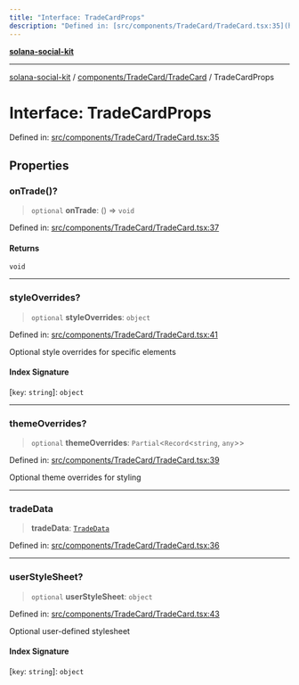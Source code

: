 ```yaml
---
title: "Interface: TradeCardProps"
description: "Defined in: [src/components/TradeCard/TradeCard.tsx:35](https://github.com/SendArcade/solana-social-starter/blob/03568260ca96ed63f77049843c721de1cb011893/src/components/TradeCard/TradeCard.tsx#L35)"
---
```


[**solana-social-kit**](../../../../README.mdx)

***

[solana-social-kit](../../../../README.mdx) / [components/TradeCard/TradeCard](../README.mdx) / TradeCardProps

# Interface: TradeCardProps

Defined in: [src/components/TradeCard/TradeCard.tsx:35](https://github.com/SendArcade/solana-social-starter/blob/03568260ca96ed63f77049843c721de1cb011893/src/components/TradeCard/TradeCard.tsx#L35)

## Properties

### onTrade()?

> `optional` **onTrade**: () => `void`

Defined in: [src/components/TradeCard/TradeCard.tsx:37](https://github.com/SendArcade/solana-social-starter/blob/03568260ca96ed63f77049843c721de1cb011893/src/components/TradeCard/TradeCard.tsx#L37)

#### Returns

`void`

***

### styleOverrides?

> `optional` **styleOverrides**: `object`

Defined in: [src/components/TradeCard/TradeCard.tsx:41](https://github.com/SendArcade/solana-social-starter/blob/03568260ca96ed63f77049843c721de1cb011893/src/components/TradeCard/TradeCard.tsx#L41)

Optional style overrides for specific elements

#### Index Signature

\[`key`: `string`\]: `object`

***

### themeOverrides?

> `optional` **themeOverrides**: `Partial`\<`Record`\<`string`, `any`\>\>

Defined in: [src/components/TradeCard/TradeCard.tsx:39](https://github.com/SendArcade/solana-social-starter/blob/03568260ca96ed63f77049843c721de1cb011893/src/components/TradeCard/TradeCard.tsx#L39)

Optional theme overrides for styling

***

### tradeData

> **tradeData**: [`TradeData`](TradeData.mdx)

Defined in: [src/components/TradeCard/TradeCard.tsx:36](https://github.com/SendArcade/solana-social-starter/blob/03568260ca96ed63f77049843c721de1cb011893/src/components/TradeCard/TradeCard.tsx#L36)

***

### userStyleSheet?

> `optional` **userStyleSheet**: `object`

Defined in: [src/components/TradeCard/TradeCard.tsx:43](https://github.com/SendArcade/solana-social-starter/blob/03568260ca96ed63f77049843c721de1cb011893/src/components/TradeCard/TradeCard.tsx#L43)

Optional user-defined stylesheet

#### Index Signature

\[`key`: `string`\]: `object`
